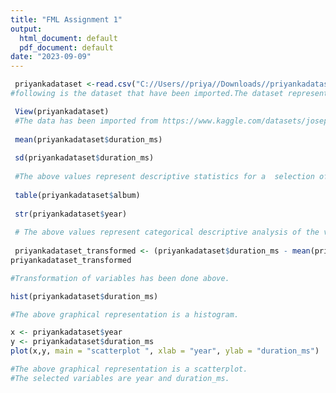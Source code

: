 ---
title: "FML Assignment 1"
output:
  html_document: default
  pdf_document: default
date: "2023-09-09"
---

```{r}
 priyankadataset <-read.csv("C://Users//priya//Downloads//priyankadataset//playlist_2010to2022.csv", nrows = 50)
#following is the dataset that have been imported.The dataset represents spotify playlist

 View(priyankadataset)
 #The data has been imported from https://www.kaggle.com/datasets/josephinelsy/spotify-top-hit-playlist-2010-2022
 
 mean(priyankadataset$duration_ms)
 
 sd(priyankadataset$duration_ms)
 
 #The above values represent descriptive statistics for a  selection of quantitative variables. The above values show the mean and the standard deviation for the quantitative variable.
 
 table(priyankadataset$album)
 
 str(priyankadataset$year)
 
 # The above values represent categorical descriptive analysis of the variables.
 
 priyankadataset_transformed <- (priyankadataset$duration_ms - mean(priyankadataset$duration_ms)/sd(priyankadataset$duration_ms))
priyankadataset_transformed

#Transformation of variables has been done above.

hist(priyankadataset$duration_ms)

#The above graphical representation is a histogram.

x <- priyankadataset$year
y <- priyankadataset$duration_ms
plot(x,y, main = "scatterplot ", xlab = "year", ylab = "duration_ms")

#The above graphical representation is a scatterplot.
#The selected variables are year and duration_ms.




```

